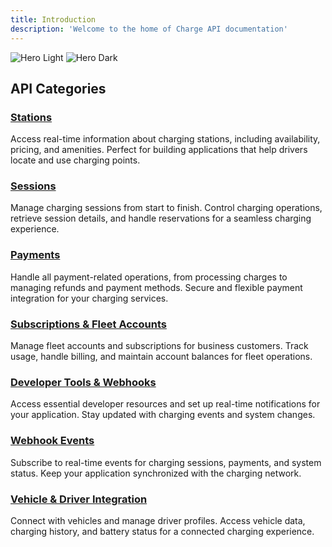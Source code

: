 ```yaml
---
title: Introduction
description: 'Welcome to the home of Charge API documentation'
---
```


<img
  className="block dark:hidden"
  src="/images/hero-light.svg"
  alt="Hero Light"
/>
<img
  className="hidden dark:block"
  src="/images/hero-dark.svg"
  alt="Hero Dark"
/>

## API Categories

### [Stations](/api-reference/stations/list-available-charging-stations)
Access real-time information about charging stations, including availability, pricing, and amenities. Perfect for building applications that help drivers locate and use charging points.

### [Sessions](/api-reference/sessions/start-a-charging-session)
Manage charging sessions from start to finish. Control charging operations, retrieve session details, and handle reservations for a seamless charging experience.

### [Payments](/api-reference/payments/create-a-charging-payment-request)
Handle all payment-related operations, from processing charges to managing refunds and payment methods. Secure and flexible payment integration for your charging services.

### [Subscriptions & Fleet Accounts](/api-reference/fleet/create-fleet-account)
Manage fleet accounts and subscriptions for business customers. Track usage, handle billing, and maintain account balances for fleet operations.

### [Developer Tools & Webhooks](/api-reference/developer-tools/create-api-key)
Access essential developer resources and set up real-time notifications for your application. Stay updated with charging events and system changes.

### [Webhook Events](/api-reference/webhooks/list-webhook-events)
Subscribe to real-time events for charging sessions, payments, and system status. Keep your application synchronized with the charging network.

### [Vehicle & Driver Integration](/api-reference/vehicles/list-connected-vehicles)
Connect with vehicles and manage driver profiles. Access vehicle data, charging history, and battery status for a connected charging experience.